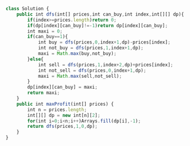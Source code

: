 ```js
class Solution {
    public int dfs(int[] prices,int can_buy,int index,int[][] dp){
        if(index>=prices.length)return 0;
        if(dp[index][can_buy]!=-1)return dp[index][can_buy]; 
        int maxi = 0;
        if(can_buy==1){
            int buy = dfs(prices,0,index+1,dp)-prices[index];
            int not_buy = dfs(prices,1,index+1,dp);
            maxi = Math.max(buy,not_buy);
        }else{
            int sell = dfs(prices,1,index+2,dp)+prices[index];
            int not_sell = dfs(prices,0,index+1,dp);
            maxi = Math.max(sell,not_sell);
        }
        dp[index][can_buy] = maxi;
        return maxi;
    } 
    public int maxProfit(int[] prices) {
        int n = prices.length; 
        int[][] dp = new int[n][2];
        for(int i=0;i<n;i++)Arrays.fill(dp[i],-1);
        return dfs(prices,1,0,dp);
    }
}

```